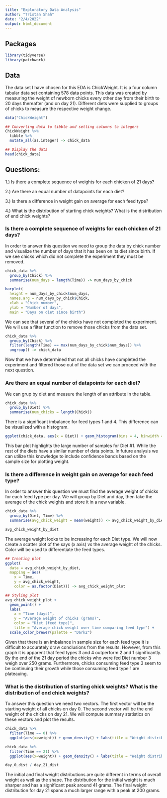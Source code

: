 ```yaml
---
title: "Exploratory Data Analysis"
author: "Tristan Shah"
date: "2/4/2022"
output: html_document
---
```


## Packages
```r
library(tidyverse)
library(patchwork)
```

## Data

The data set I have chosen for this EDA is ChickWeight. It is a four column tabular data set containing 578 data points. This data was created by measuring the weight of newborn chicks every other day from their birth to 20 days thereafter (and on day 21). Different diets were supplied to groups of chicks to measure the respective weight change.

```r
data("ChickWeight")

## Converting data to tibble and setting columns to integers
ChickWeight %>% 
  tibble %>%
  mutate_all(as.integer) -> chick_data

## Display the data
head(chick_data)
```

## Questions:

1.) Is there a complete sequence of weights for each chicken of 21 days?

2.) Are there an equal number of datapoints for each diet?

3.) Is there a difference in weight gain on average for each feed type?

4.) What is the distribution of starting chick weights? What is the distribution of end chick weights?

### Is there a complete sequence of weights for each chicken of 21 days?

In order to answer this question we need to group the data by chick number and visualize the number of days that it has been on its diet since birth. If we see chicks which did not complete the experiment they must be removed.

```r
chick_data %>%
  group_by(Chick) %>%
  summarise(num_days = length(Time)) -> num_days_by_chick

barplot(
  height = num_days_by_chick$num_days,
  names.arg = num_days_by_chick$Chick,
  xlab = "Chick number",
  ylab = "Number of days",
  main = "Days on diet since birth")
```

We can see that several of the chicks have not completed the experiment. We will use a filter function to remove those chicks from the data set.

```r
chick_data %>%
  group_by(Chick) %>%
  filter(length(Time) == max(num_days_by_chick$num_days)) %>%
  ungroup() -> chick_data
```

Now that we have determined that not all chicks have completed the experiment and filtered those out of the data set we can proceed with the next question.

### Are there an equal number of datapoints for each diet?

We can grup by diet and measure the length of an attribute in the table.

```r
chick_data %>%
  group_by(Diet) %>%
  summarise(num_chicks = length(Chick))
```

There is a significant imbalance for feed types 1 and 4. This difference can be visualized with a histogram.

```r
ggplot(chick_data, aes(x = Diet)) + geom_histogram(bins = 4, binwidth = 0.5)
```

This bar plot highlights the large number of samples for Diet #1. While the rest of the diets have a similar number of data points. In future analysis we can utilize this knowledge to include confidence bands based on the sample size for plotting weight.

### Is there a difference in weight gain on average for each feed type?

In order to answer this question we must find the average weight of chicks for each feed type per day. We will group by Diet and day, then take the average of the chick weights and store it in a new variable.

```r
chick_data %>% 
  group_by(Diet, Time) %>% 
  summarise(avg_chick_weight = mean(weight)) -> avg_chick_weight_by_diet

avg_chick_weight_by_diet
```

The average weight looks to be increasing for each Diet type. We will now create a scatter plot of the says (x axis) vs the average weight of the chicks. Color will be used to differentiate the feed types.

```r
## Creating plot
ggplot(
  data = avg_chick_weight_by_diet, 
  mapping = aes(
    x = Time, 
    y = avg_chick_weight,
    color = as.factor(Diet))) -> avg_chick_weight_plot

## Styling plot
avg_chick_weight_plot + 
  geom_point() + 
  labs(
    x = "Time (days)",
    y = "Average weight of chicks (grams)",
    color = "Diet (feed type)",
    title = "Average chick weight over time comparing feed type") + 
  scale_color_brewer(palette = "Dark2")
```

Given that there is an imbalance in sample size for each feed type it is difficult to accurately draw conclusions from the results. However, from this graph it is apparent that feed types 3 and 4 outperform 2 and 1 significantly. By the end of the 21 day period the chicks who were fed Diet number 3 weigh over 250 grams. Furthermore, chicks consuming feed type 3 seem to be continuing their growth while those consuming feed type 1 are plateauing.

### What is the distribution of starting chick weights? What is the distribution of end chick weights?

To answer this question we need two vectors. The first vector will be the starting weight of all chicks on day 0. The second vector will be the end weight of the chicks on day 21. We will compute summary statistics on these vectors and plot the results.

```r

chick_data %>% 
  filter(Time == 0) %>%
  ggplot(aes(x=weight)) + geom_density() + labs(title = "Weight distribution day 0")-> day_0_dist

chick_data %>%
  filter(Time == 21) %>%
  ggplot(aes(x=weight)) + geom_density() + labs(title = "Weight distribution day 21") -> day_21_dist

day_0_dist / day_21_dist
```

The initial and final weight distributions are quite different in terms of overall weight as well as the shape. The distribution for the initial weight is much sharper and has a significant peak around 41 grams. The final weight distribution for day 21 spans a much larger range with a peak at 200 grams.
